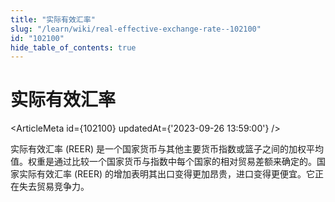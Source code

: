 ```yaml
---
title: "实际有效汇率"
slug: "/learn/wiki/real-effective-exchange-rate--102100"
id: "102100"
hide_table_of_contents: true
---
```



# 实际有效汇率

<ArticleMeta id={102100} updatedAt={'2023-09-26 13:59:00'} />
<div className='border-solid border-b border-t-0 my-4 border-[var(--ifm-color-gray-300)]' />

实际有效汇率 (REER) 是一个国家货币与其他主要货币指数或篮子之间的加权平均值。权重是通过比较一个国家货币与指数中每个国家的相对贸易差额来确定的。国家实际有效汇率 (REER) 的增加表明其出口变得更加昂贵，进口变得更便宜。它正在失去贸易竞争力。
